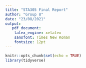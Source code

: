 ```yaml
---
title: "STA305 Final Report"
author: "Group 8"
date: "23/08/2021"
output: 
   pdf_document:
    latex_engine: xelatex
    sansfont: Times New Roman
    fontsize: 12pt
---
```


```r
knitr::opts_chunk$set(echo = TRUE)
library(tidyverse)
```

